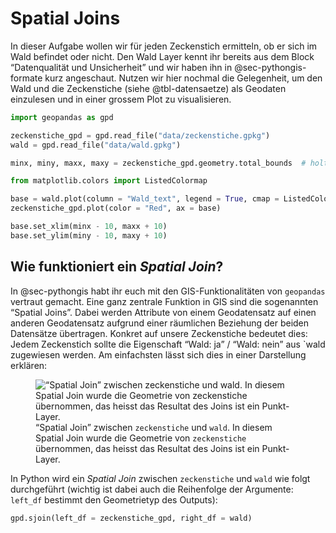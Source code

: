 

# Spatial Joins {#sec-spatialjoin}


In dieser Aufgabe wollen wir für jeden Zeckenstich ermitteln, ob er sich im Wald befindet oder nicht. Den Wald Layer kennt ihr bereits aus dem Block "Datenqualität und Unsicherheit" und wir haben ihn in @sec-pythongis-formate kurz angeschaut. Nutzen wir hier nochmal die Gelegenheit, um den Wald und die Zeckenstiche (siehe @tbl-datensaetze) als Geodaten einzulesen und in einer grossem Plot zu visualisieren.

```python
import geopandas as gpd

zeckenstiche_gpd = gpd.read_file("data/zeckenstiche.gpkg")
wald = gpd.read_file("data/wald.gpkg")

minx, miny, maxx, maxy = zeckenstiche_gpd.geometry.total_bounds  # holt die x und y min bzw. max werte und speichert diese in 4 variabeln

from matplotlib.colors import ListedColormap

base = wald.plot(column = "Wald_text", legend = True, cmap = ListedColormap(["green","lightgrey"]), figsize = (12,12))
zeckenstiche_gpd.plot(color = "Red", ax = base)

base.set_xlim(minx - 10, maxx + 10) 
base.set_ylim(miny - 10, maxy + 10)
```

## Wie funktioniert ein *Spatial Join*?

In @sec-pythongis habt ihr euch mit den GIS-Funktionalitäten von `geopandas` vertraut gemacht. Eine ganz zentrale Funktion in GIS sind die sogenannten "Spatial Joins". Dabei werden Attribute von einem Geodatensatz auf einen anderen Geodatensatz aufgrund einer räumlichen Beziehung der beiden Datensätze übertragen. Konkret auf unsere Zeckenstiche bedeutet dies: Jedem Zeckenstich sollte die Eigenschaft "Wald: ja" / "Wald: nein" aus `wald zugewiesen werden. Am einfachsten lässt sich dies in einer Darstellung erklären:

!["Spatial Join" zwischen `zeckenstiche` und `wald`. In diesem Spatial Join wurde die Geometrie von `zeckenstiche` übernommen, das heisst das Resultat des Joins ist ein Punkt-Layer.](figures/spatialjoin.jpg){#fig-spatialjoin}


In Python wird ein *Spatial Join* zwischen `zeckenstiche` und `wald` wie folgt durchgeführt (wichtig ist dabei auch die Reihenfolge der Argumente: `left_df` bestimmt den Geometrietyp des Outputs):

```python
gpd.sjoin(left_df = zeckenstiche_gpd, right_df = wald)
```

